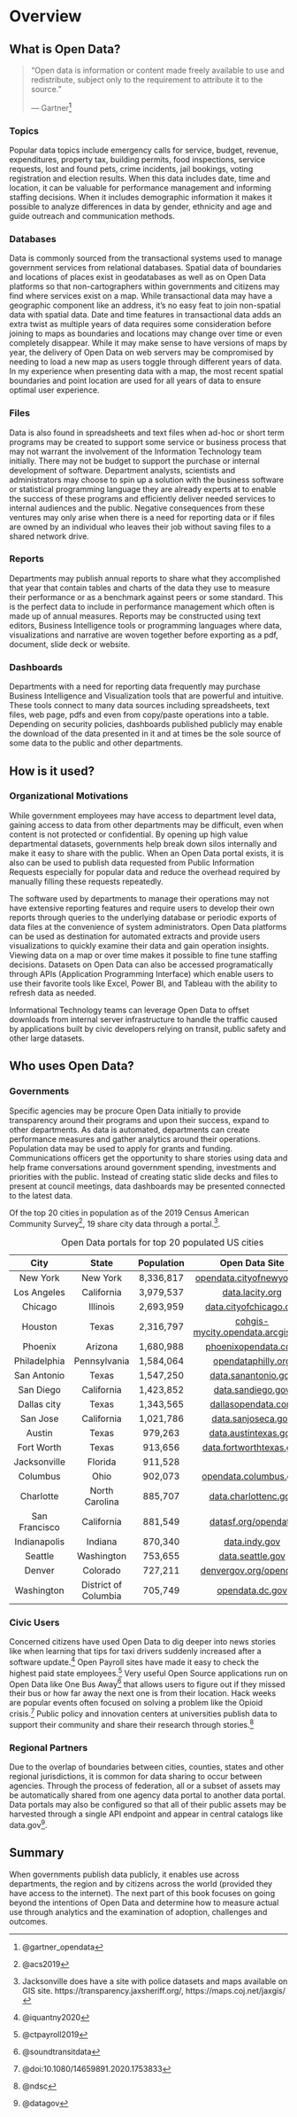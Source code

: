 # Overview {#overview}

## What is Open Data?

> "Open data is information or content made freely available to use and redistribute, subject only to the requirement to attribute it to the source."
>
> --- Gartner^[@gartner_opendata]

### Topics

Popular data topics include emergency calls for service, budget, revenue, expenditures, property tax, building permits, food inspections, service requests, lost and found pets, crime incidents, jail bookings, voting registration and election results. When this data includes date, time and location, it can be valuable for performance management and informing staffing decisions. When it includes demographic information it makes it possible to analyze differences in data by gender, ethnicity and age and guide outreach and communication methods.

### Databases

Data is commonly sourced from the transactional systems used to manage government services from relational databases.
Spatial data of boundaries and locations of places exist in geodatabases as well as on Open Data platforms so that non-cartographers within governments and citizens may find where services exist on a map. While transactional data may have a geographic component like an address, it's no easy feat to join non-spatial data with spatial data. Date and time features in transactional data adds an extra twist as multiple years of data requires some consideration before joining to maps as boundaries and locations may change over time or even completely disappear. While it may make sense to have versions of maps by year, the delivery of Open Data on web servers may be compromised by needing to load a new map as users toggle through different years of data. In my experience when presenting data with a map, the most recent spatial boundaries and point location are used for all years of data to ensure optimal user experience. 

### Files

Data is also found in spreadsheets and text files when ad-hoc or short term programs may be created to support some service or business process that may not warrant the involvement of the Information Technology team initially. There may not be budget to support the purchase or internal development of software. Department analysts, scientists and administrators may choose to spin up a solution with the business software or statistical programming language they are already experts at to enable the success of these programs and efficiently deliver needed services to internal audiences and the public. Negative consequences from these ventures may only arise when there is a need for reporting data or if files are owned by an individual who leaves their job without saving files to a shared network drive.

### Reports

Departments may publish annual reports to share what they accomplished that year that contain tables and charts of the data they use to measure their performance or as a benchmark against peers or some standard. This is the perfect data to include in performance management which often is made up of annual measures. Reports may be constructed using text editors, Business Intelligence tools or programming languages where data, visualizations and narrative are woven together before exporting as a pdf, document, slide deck or website.

### Dashboards

Departments with a need for reporting data frequently may purchase Business Intelligence and Visualization tools that are powerful and intuitive. These tools connect to many data sources including spreadsheets, text files, web page, pdfs and even from copy/paste operations into a table. Depending on security policies, dashboards published publicly may enable the download of the data presented in it and at times be the sole source of some data to the public and other departments.

## How is it used?

### Organizational Motivations

While government employees may have access to department level data, gaining access to data from other departments may be difficult, even when content is not protected or confidential. By opening up high value departmental datasets, governments help break down silos internally and make it easy to share with the public. When an Open Data portal exists, it is also can be used to publish data requested from Public Information Requests especially for popular data and reduce the overhead required by manually filling these requests repeatedly.

The software used by departments to manage their operations may not have extensive reporting features and require users to develop their own reports through queries to the underlying database or periodic exports of data files at the convenience of system administrators. Open Data platforms can be used as destination for automated extracts and provide users visualizations to quickly examine their data and gain operation insights. Viewing data on a map or over time makes it possible to fine tune staffing decisions. Datasets on Open Data can also be accessed programatically through APIs (Application Programming Interface) which enable users to use their favorite tools like Excel, Power BI, and Tableau with the ability to refresh data as needed.

Informational Technology teams can leverage Open Data to offset downloads from internal server infrastructure to handle the traffic caused by applications built by civic developers relying on transit, public safety and other large datasets.

## Who uses Open Data?

### Governments

Specific agencies may be procure Open Data initially to provide transparency around their programs and upon their success, expand to other departments. As data is automated, departments can create performance measures and gather analytics around their operations. Population data may be used to apply for grants and funding. Communications officers get the opportunity to share stories using data and help frame conversations around government spending, investments and priorities with the public. Instead of creating static slide decks and files to present at council meetings, data dashboards may be presented connected to the latest data.

Of the top 20 cities in population as of the 2019 Census American Community Survey^[@acs2019], 19 share city data through a portal.^[Jacksonville does have a site with police datasets and maps available on GIS site. https://transparency.jaxsheriff.org/, https://maps.coj.net/jaxgis/].

| City | State | Population | Open Data Site | 
|:--:|:--:|:--:|:--:|
| New York  | New York | 	8,336,817 | [opendata.cityofnewyork.us](https://opendata.cityofnewyork.us/) |
| Los Angeles | California |	3,979,537 | [data.lacity.org](https://data.lacity.org/) |
| Chicago | Illinois |	2,693,959 | [data.cityofchicago.org](https://data.cityofchicago.org/) |
| Houston | Texas	| 2,316,797 | [cohgis-mycity.opendata.arcgis.com](https://cohgis-mycity.opendata.arcgis.com/) |
| Phoenix | Arizona	| 1,680,988 | [phoenixopendata.com](https://www.phoenixopendata.com/) |
| Philadelphia | Pennsylvania	| 1,584,064 | [opendataphilly.org](https://www.opendataphilly.org/) |
| San Antonio | Texas	| 1,547,250 | [data.sanantonio.gov](https://data.sanantonio.gov/) |
| San Diego | California	| 1,423,852 | [data.sandiego.gov](https://data.sandiego.gov/) |
| Dallas city | Texas | 1,343,565 | [dallasopendata.com](https://www.dallasopendata.com/) |
| San Jose | California	| 1,021,786 | [data.sanjoseca.gov](https://data.sanjoseca.gov/) |
| Austin | Texas | 979,263 | [data.austintexas.gov](https://data.austintexas.gov/) |
| Fort Worth | Texas | 913,656 | [data.fortworthtexas.gov](https://data.fortworthtexas.gov/) |
| Jacksonville | Florida	| 911,528 | []() |
| Columbus | Ohio	| 902,073 | [opendata.columbus.gov](https://opendata.columbus.gov/) |
| Charlotte | North Carolina | 885,707 | [data.charlottenc.gov](https://data.charlottenc.gov/) |
| San Francisco | California | 881,549 | [datasf.org/opendata](https://datasf.org/opendata/) |
| Indianapolis | Indiana	| 870,340  | [data.indy.gov](https://data.indy.gov/) |
| Seattle | Washington	| 753,655  | [data.seattle.gov](https://data.seattle.gov/) |
| Denver | Colorado	| 727,211  | [denvergov.org/opendata](https://www.denvergov.org/opendata) |
| Washington | District of Columbia	| 705,749  | [opendata.dc.gov](https://opendata.dc.gov/) |
Table: Open Data portals for top 20 populated US cities

<!--
#### Top Counties

| County | State | Population | Open Data Site | 
|:--:|:--:|:--:|:--:|
| Los Angeles County | California	| 10,039,107 | [data.lacounty.gov](https://data.lacounty.gov/) |
| Cook County | Illinois	| 5,150,233 | [datacatalog.cookcountyil.gov](https://datacatalog.cookcountyil.gov/) |
| Harris County | Texas	| 4,713,325 | [geo-harriscounty.opendata.arcgis.com](https://geo-harriscounty.opendata.arcgis.com/) |
| Maricopa County | Arizona | 4,485,414 | [data-maricopa.opendata.arcgis.com](https://data-maricopa.opendata.arcgis.com/) |
| San Diego County | California	| 3,338,330 | [sandiegocounty.gov/content/sdc/data.html](https://www.sandiegocounty.gov/content/sdc/data.html) |
| Orange County | California	| 3,175,692 | [data-ocpw.opendata.arcgis.com](https://data-ocpw.opendata.arcgis.com/) |
| Miami-Dade County | Florida	| 2,716,940 | [gis-mdc.opendata.arcgis.com](https://gis-mdc.opendata.arcgis.com/) |
| Dallas County | Texas | 2,635,516 | [data.kingcounty.gov](https://data.kingcounty.gov/) |
| Kings County | New York	| 2,559,903 | []() |
| Riverside County | California | 2,470,546 | [data.countyofriverside.us](https://data.countyofriverside.us/) |
| Clark County | Nevada	| 2,266,715 | []() |
| Queens County | New York	| 2,253,858 | []() |
| King County  | Washington	| 2,252,782 | []() |
| San Bernardino County | California	| 2,180,085 | []() |
| Tarrant County | Texas	| 2,102,515 | []() |
| Bexar County | Texas | 2,003,554 | []() |
| Broward County | Florida	| 1,952,778 | []() |
| Santa Clara County | California	| 1,927,852 | []() |
| Wayne County | Michigan | 1,749,343 | []() |
| Alameda County | California	| 1,671,329 | []() |
-->

### Civic Users

Concerned citizens have used Open Data to dig deeper into news stories like when learning that tips for taxi drivers suddenly increased after a software update.^[@iquantny2020] Open Payroll sites have made it easy to check the highest paid state employees.^[@ctpayroll2019] Very useful Open Source applications run on Open Data like One Bus Away^[@soundtransitdata] that allows users to figure out if they missed their bus or how far away the next one is from their location. Hack weeks are popular events often focused on solving a problem like the Opioid crisis.^[@doi:10.1080/14659891.2020.1753833] Public policy and innovation centers at universities publish data to support their community and share their research through stories.^[@ndsc]

### Regional Partners

Due to the overlap of boundaries between cities, counties, states and other regional jurisdictions, it is common for data sharing to occur between agencies. Through the process of federation, all or a subset of assets may be automatically shared from one agency data portal to another data portal. Data portals may also be configured so that all of their public assets may be harvested through a single API endpoint and appear in central catalogs like data.gov^[@datagov].

## Summary

When governments publish data publicly, it enables use across departments, the region and by citizens across the world (provided they have access to the internet). The next part of this book focuses on going beyond the intentions of Open Data and determine how to measure actual use through analytics and the examination of adoption, challenges and outcomes.
